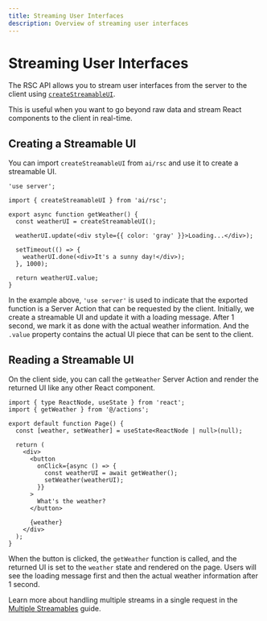 ```yaml
---
title: Streaming User Interfaces
description: Overview of streaming user interfaces
---
```



# Streaming User Interfaces

The RSC API allows you to stream user interfaces from the server to the client using [`createStreamableUI`](/docs/reference/ai-sdk-rsc/create-streamable-ui).

This is useful when you want to go beyond raw data and stream React components to the client in real-time.

## Creating a Streamable UI

You can import `createStreamableUI` from `ai/rsc` and use it to create a streamable UI.

```tsx file='app/actions.tsx'
'use server';

import { createStreamableUI } from 'ai/rsc';

export async function getWeather() {
  const weatherUI = createStreamableUI();

  weatherUI.update(<div style={{ color: 'gray' }}>Loading...</div>);

  setTimeout(() => {
    weatherUI.done(<div>It's a sunny day!</div>);
  }, 1000);

  return weatherUI.value;
}
```

In the example above, `'use server'` is used to indicate that the exported function is a Server Action that can be requested by the client. Initially, we create a streamable UI and update it with a loading message. After 1 second, we mark it as done with the actual weather information. And the `.value` property contains the actual UI piece that can be sent to the client.

## Reading a Streamable UI

On the client side, you can call the `getWeather` Server Action and render the returned UI like any other React component.

```tsx file='app/page.tsx'
import { type ReactNode, useState } from 'react';
import { getWeather } from '@/actions';

export default function Page() {
  const [weather, setWeather] = useState<ReactNode | null>(null);

  return (
    <div>
      <button
        onClick={async () => {
          const weatherUI = await getWeather();
          setWeather(weatherUI);
        }}
      >
        What's the weather?
      </button>

      {weather}
    </div>
  );
}
```

When the button is clicked, the `getWeather` function is called, and the returned UI is set to the `weather` state and rendered on the page. Users will see the loading message first and then the actual weather information after 1 second.

Learn more about handling multiple streams in a single request in the [Multiple Streamables](/docs/advanced/multiple-streamables) guide.
